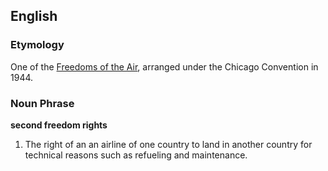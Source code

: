 
==English==
===Etymology===
One of the [[Freedoms of the Air]], arranged under the Chicago Convention in 1944.


===Noun Phrase===
''' second freedom rights'''
# The right of an an airline of one country to land in another country for technical reasons such as refueling and maintenance.



<P>{{wikipedia}}